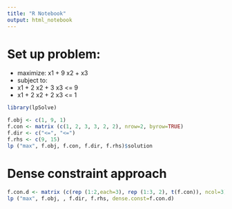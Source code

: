 ```yaml
---
title: "R Notebook"
output: html_notebook
---
```

# Set up problem: 
* maximize: x1 + 9 x2 +   x3 
* subject to:   
 + x1 + 2 x2 + 3 x3  <= 9
 + x1 + 2 x2 + 2 x3 <= 1

```r
library(lpSolve)

f.obj <- c(1, 9, 1)
f.con <- matrix (c(1, 2, 3, 3, 2, 2), nrow=2, byrow=TRUE)
f.dir <- c("<=", "<=")
f.rhs <- c(9, 15)
lp ("max", f.obj, f.con, f.dir, f.rhs)$solution
```
# Dense constraint approach
```r
f.con.d <- matrix (c(rep (1:2,each=3), rep (1:3, 2), t(f.con)), ncol=3)
lp ("max", f.obj, , f.dir, f.rhs, dense.const=f.con.d)

```

```r

```


